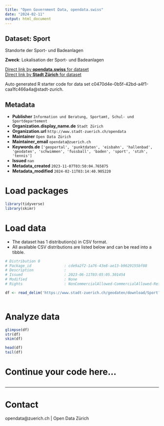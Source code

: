 ```yaml
---
title: "Open Government Data, opendata.swiss"
date: "2024-02-11"
output: html_document
---
```


## Dataset: Sport

Standorte der Sport- und Badeanlagen

**Zweck**: Lokalisation der Sport- und Badeanlagen

[Direct link by **opendata.swiss** for dataset](https://opendata.swiss/de/dataset/sport)<br>
[Direct link by **Stadt Zürich** for dataset](https://data.stadt-zuerich.ch/dataset/geo_sport)

Auto generated R starter code for data set c0470d4e-0b5f-42bd-a4f1-caa1fc466a4a@stadt-zurich.

## Metadata

- **Publisher** `Information und Beratung, Sportamt, Schul- und Sportdepartement`
- **Organization.display_name.de** `Stadt Zürich`
- **Organization.url** `http://www.stadt-zuerich.ch/opendata`
- **Maintainer** `Open Data Zürich`
- **Maintainer_email** `opendata@zuerich.ch`
- **Keywords.de** `['geoportal', 'punktdaten', 'eisbahn', 'hallenbad', 'geodaten', 'schwimmen', 'fussball', 'baden', 'sport', 'stzh', 'tennis']`
- **Issued** `nan`
- **Metadata_created** `2023-11-07T03:50:04.765875`
- **Metadata_modified** `2024-02-11T03:14:40.905220`


# Load packages

```r

library(tidyverse)
library(skimr)

```

# Load data

-   The dataset has 1 distribution(s) in CSV format.
-   All available CSV distributions are listed below and can be read into a tibble.

```r

# Distribution 0
# Package_id               : cde9a2f2-1a76-43e8-ae13-b9629155bf08
# Description              : 
# Issued                   : 2023-06-11T03:05:05.301454
# Modified                 : None
# Rights                   : NonCommercialAllowed-CommercialAllowed-ReferenceNotRequired

df <- read_delim('https://www.stadt-zuerich.ch/geodaten/download/Sport?format=10008')



```

# Analyze data

```r

glimpse(df)
str(df)
skim(df)

head(df)
tail(df)

```

# Continue your code here...

```r

```

------------------------------------------------------------------------

# Contact

opendata@zuerich.ch | Open Data Zürich
